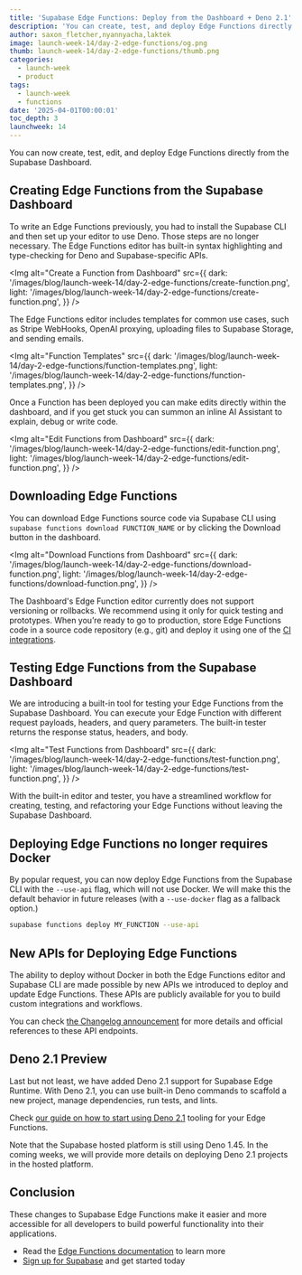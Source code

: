 ```yaml
---
title: 'Supabase Edge Functions: Deploy from the Dashboard + Deno 2.1'
description: 'You can create, test, and deploy Edge Functions directly from the Supabase Dashboard.'
author: saxon_fletcher,nyannyacha,laktek
image: launch-week-14/day-2-edge-functions/og.png
thumb: launch-week-14/day-2-edge-functions/thumb.png
categories:
  - launch-week
  - product
tags:
  - launch-week
  - functions
date: '2025-04-01T00:00:01'
toc_depth: 3
launchweek: 14
---
```


You can now create, test, edit, and deploy Edge Functions directly from the Supabase Dashboard.

## Creating Edge Functions from the Supabase Dashboard

To write an Edge Functions previously, you had to install the Supabase CLI and then set up your editor to use Deno. Those steps are no longer necessary. The Edge Functions editor has built-in syntax highlighting and type-checking for Deno and Supabase-specific APIs.

<Img
  alt="Create a Function from Dashboard"
  src={{
    dark: '/images/blog/launch-week-14/day-2-edge-functions/create-function.png',
    light: '/images/blog/launch-week-14/day-2-edge-functions/create-function.png',
  }}
/>

The Edge Functions editor includes templates for common use cases, such as Stripe WebHooks, OpenAI proxying, uploading files to Supabase Storage, and sending emails.

<Img
  alt="Function Templates"
  src={{
    dark: '/images/blog/launch-week-14/day-2-edge-functions/function-templates.png',
    light: '/images/blog/launch-week-14/day-2-edge-functions/function-templates.png',
  }}
/>

Once a Function has been deployed you can make edits directly within the dashboard, and if you get stuck you can summon an inline AI Assistant to explain, debug or write code.

<Img
  alt="Edit Functions from Dashboard"
  src={{
    dark: '/images/blog/launch-week-14/day-2-edge-functions/edit-function.png',
    light: '/images/blog/launch-week-14/day-2-edge-functions/edit-function.png',
  }}
/>

## Downloading Edge Functions

You can download Edge Functions source code via Supabase CLI using `supabase functions download FUNCTION_NAME` or by clicking the Download button in the dashboard.

<Img
  alt="Download Functions from Dashboard"
  src={{
    dark: '/images/blog/launch-week-14/day-2-edge-functions/download-function.png',
    light: '/images/blog/launch-week-14/day-2-edge-functions/download-function.png',
  }}
/>

<Admonition type="caution">

The Dashboard's Edge Function editor currently does not support versioning or rollbacks. We recommend using it only for quick testing and prototypes. When you’re ready to go to production, store Edge Functions code in a source code repository (e.g., git) and deploy it using one of the [CI integrations](https://supabase.com/docs/guides/functions/cicd-workflow).

</Admonition>

## Testing Edge Functions from the Supabase Dashboard

We are introducing a built-in tool for testing your Edge Functions from the Supabase Dashboard. You can execute your Edge Function with different request payloads, headers, and query parameters. The built-in tester returns the response status, headers, and body.

<Img
  alt="Test Functions from Dashboard"
  src={{
    dark: '/images/blog/launch-week-14/day-2-edge-functions/test-function.png',
    light: '/images/blog/launch-week-14/day-2-edge-functions/test-function.png',
  }}
/>

With the built-in editor and tester, you have a streamlined workflow for creating, testing, and refactoring your Edge Functions without leaving the Supabase Dashboard.

## Deploying Edge Functions no longer requires Docker

By popular request, you can now deploy Edge Functions from the Supabase CLI with the `--use-api` flag, which will not use Docker. We will make this the default behavior in future releases (with a `--use-docker` flag as a fallback option.)

```bash
supabase functions deploy MY_FUNCTION --use-api
```

## New APIs for Deploying Edge Functions

The ability to deploy without Docker in both the Edge Functions editor and Supabase CLI are made possible by new APIs we introduced to deploy and update Edge Functions. These APIs are publicly available for you to build custom integrations and workflows.

You can check [the Changelog announcement](https://github.com/orgs/supabase/discussions/33720) for more details and official references to these API endpoints.

## Deno 2.1 Preview

Last but not least, we have added Deno 2.1 support for Supabase Edge Runtime. With Deno 2.1, you can use built-in Deno commands to scaffold a new project, manage dependencies, run tests, and lints.

Check [our guide on how to start using Deno 2.1](https://github.com/orgs/supabase/discussions/34054) tooling for your Edge Functions.

<Admonition type="info">

Note that the Supabase hosted platform is still using Deno 1.45. In the coming weeks, we will provide more details on deploying Deno 2.1 projects in the hosted platform.

</Admonition>

## Conclusion

These changes to Supabase Edge Functions make it easier and more accessible for all developers to build powerful functionality into their applications.

- Read the [Edge Functions documentation](https://supabase.com/docs/guides/functions) to learn more
- [Sign up for Supabase](https://supabase.com/dashboard/sign-up) and get started today
